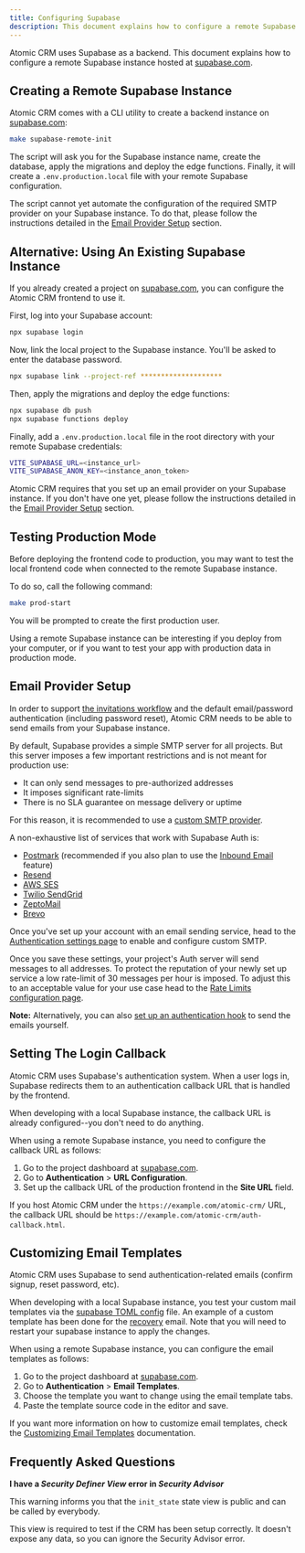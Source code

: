 ```yaml
---
title: Configuring Supabase
description: This document explains how to configure a remote Supabase instance for Atomic CRM.
---
```


Atomic CRM uses Supabase as a backend. This document explains how to configure a remote Supabase instance hosted at [supabase.com](https://supabase.com/).

## Creating a Remote Supabase Instance

Atomic CRM comes with a CLI utility to create a backend instance on [supabase.com](https://supabase.com/):

```sh
make supabase-remote-init
```

The script will ask you for the Supabase instance name, create the database, apply the migrations and deploy the edge functions. Finally, it will create a `.env.production.local` file with your remote Supabase configuration.

The script cannot yet automate the configuration of the required SMTP provider on your Supabase instance. To do that, please follow the instructions detailed in the [Email Provider Setup](#email-provider-setup) section.

## Alternative: Using An Existing Supabase Instance

If you already created a project on [supabase.com](https://supabase.com/), you can configure the Atomic CRM frontend to use it.

First, log into your Supabase account:

```sh
npx supabase login
```

Now, link the local project to the Supabase instance. You'll be asked to enter the database password.

```sh
npx supabase link --project-ref ********************
```

Then, apply the migrations and deploy the edge functions:

```sh
npx supabase db push
npx supabase functions deploy
```

Finally, add a `.env.production.local` file in the root directory with your remote Supabase credentials:

```sh
VITE_SUPABASE_URL=<instance_url>
VITE_SUPABASE_ANON_KEY=<instance_anon_token>
```

Atomic CRM requires that you set up an email provider on your Supabase instance. If you don't have one yet, please follow the instructions detailed in the [Email Provider Setup](#email-provider-setup) section.

## Testing Production Mode

Before deploying the frontend code to production, you may want to test the local frontend code when connected to the remote Supabase instance.

To do so, call the following command:

```sh
make prod-start
```

You will be prompted to create the first production user.

Using a remote Supabase instance can be interesting if you deploy from your computer, or if you want to test your app with production data in production mode.

## Email Provider Setup

In order to support [the invitations workflow](../users/user-management#adding-users) and the default email/password authentication (including password reset), Atomic CRM needs to be able to send emails from your Supabase instance.

By default, Supabase provides a simple SMTP server for all projects. But this server imposes a few important restrictions and is not meant for production use:
- It can only send messages to pre-authorized addresses
- It imposes significant rate-limits
- There is no SLA guarantee on message delivery or uptime

For this reason, it is recommended to use a [custom SMTP provider](https://supabase.com/docs/guides/auth/auth-smtp#how-to-set-up-a-custom-smtp-server).

A non-exhaustive list of services that work with Supabase Auth is:

- [Postmark](https://postmarkapp.com/developer/user-guide/send-email-with-smtp) (recommended if you also plan to use the [Inbound Email](../users/inbound-email) feature)
- [Resend](https://resend.com/docs/send-with-supabase-smtp)
- [AWS SES](https://docs.aws.amazon.com/ses/latest/dg/send-email-smtp.html)
- [Twilio SendGrid](https://www.twilio.com/docs/sendgrid/for-developers/sending-email/getting-started-smtp)
- [ZeptoMail](https://www.zoho.com/zeptomail/help/smtp-home.html)
- [Brevo](https://help.brevo.com/hc/en-us/articles/7924908994450-Send-transactional-emails-using-Brevo-SMTP)

Once you've set up your account with an email sending service, head to the [Authentication settings page](https://supabase.com/dashboard/project/_/settings/auth) to enable and configure custom SMTP.

Once you save these settings, your project's Auth server will send messages to all addresses. To protect the reputation of your newly set up service a low rate-limit of 30 messages per hour is imposed. To adjust this to an acceptable value for your use case head to the [Rate Limits configuration page](https://supabase.com/dashboard/project/_/auth/rate-limits).

**Note:** Alternatively, you can also [set up an authentication hook](https://supabase.com/docs/guides/auth/auth-hooks/send-email-hook) to send the emails yourself.

## Setting The Login Callback

Atomic CRM uses Supabase's authentication system. When a user logs in, Supabase redirects them to an authentication callback URL that is handled by the frontend.

When developing with a local Supabase instance, the callback URL is already configured--you don't need to do anything.

When using a remote Supabase instance, you need to configure the callback URL as follows:

1. Go to the project dashboard at [supabase.com](https://supabase.com/).
2. Go to **Authentication** > **URL Configuration**.
3. Set up the callback URL of the production frontend in the **Site URL** field.

If you host Atomic CRM under the `https://example.com/atomic-crm/` URL, the callback URL should be `https://example.com/atomic-crm/auth-callback.html`.

## Customizing Email Templates

Atomic CRM uses Supabase to send authentication-related emails (confirm signup, reset password, etc).

When developing with a local Supabase instance, you test your custom mail templates via the [supabase TOML config](../../supabase/config.toml) file. An example of a custom template has been done for the [recovery](../../supabase/templates/recovery.html) email. Note that you will need to restart your supabase instance to apply the changes.

When using a remote Supabase instance, you can configure the email templates as follows:

1. Go to the project dashboard at [supabase.com](https://supabase.com/).
2. Go to **Authentication** > **Email Templates**.
3. Choose the template you want to change using the email template tabs.
4. Paste the template source code in the editor and save.

If you want more information on how to customize email templates, check the [Customizing Email Templates](https://supabase.com/docs/guides/cli/customizing-email-templates) documentation.

## Frequently Asked Questions

**I have a *Security Definer View* error in *Security Advisor***

This warning informs you that the `init_state` state view is public and can be called by everybody.

This view is required to test if the CRM has been setup correctly. It doesn't expose any data, so you can ignore the Security Advisor error. 
